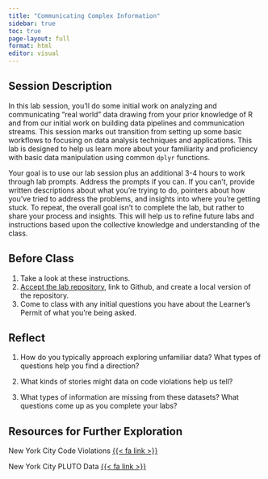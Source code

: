 ```yaml
---
title: "Communicating Complex Information"
sidebar: true
toc: true
page-layout: full
format: html
editor: visual
---
```


## Session Description

In this lab session, you'll do some initial work on analyzing and communicating "real world" data drawing from your prior knowledge of R and from our initial work on building data pipelines and communication streams. This session marks out transition from setting up some basic workflows to focusing on data analysis techniques and applications. This lab is designed to help us learn more about your familiarity and proficiency with basic data manipulation using common `dplyr` functions.

Your goal is to use our lab session plus an additional 3-4 hours to work through lab prompts. Address the prompts if you can. If you can't, provide written descriptions about what you're trying to do, pointers about how you've tried to address the problems, and insights into where you're getting stuck. To repeat, the overall goal isn't to complete the lab, but rather to share your process and insights. This will help us to refine future labs and instructions based upon the collective knowledge and understanding of the class.

## Before Class

1.  Take a look at these instructions.
2.  [Accept the lab repository](https://classroom.github.com/a/vnAmHOqZ), link to Github, and create a local version of the repository.
3.  Come to class with any initial questions you have about the Learner's Permit of what you're being asked.

## Reflect

1.  How do you typically approach exploring unfamiliar data? What types of questions help you find a direction?

2.  What kinds of stories might data on code violations help us tell?

3.  What types of information are missing from these datasets? What questions come up as you complete your labs?

## Resources for Further Exploration

New York City Code Violations [{{< fa link >}}](https://www.nyc.gov/site/buildings/safety/dob-violations.page)

New York City PLUTO Data [{{< fa link >}}](https://www.nyc.gov/site/planning/data-maps/open-data/dwn-pluto-mappluto.page)
